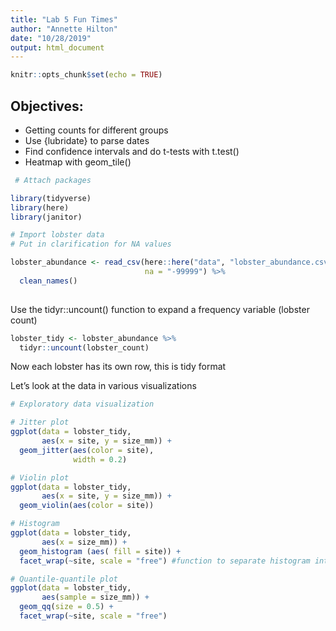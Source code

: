 ```yaml
---
title: "Lab 5 Fun Times"
author: "Annette Hilton"
date: "10/28/2019"
output: html_document
---
```


```r
knitr::opts_chunk$set(echo = TRUE)
```

## Objectives: 

- Getting counts for different groups
- Use {lubridate} to parse dates
- Find confidence intervals and do t-tests with t.test() 
- Heatmap with geom_tile()


```r
 # Attach packages

library(tidyverse)
library(here)
library(janitor)

```

```r
# Import lobster data 
# Put in clarification for NA values 

lobster_abundance <- read_csv(here::here("data", "lobster_abundance.csv"), 
                              na = "-99999") %>% 
  clean_names()
  
```

Use the tidyr::uncount() function to expand a frequency variable (lobster count)

```r

lobster_tidy <- lobster_abundance %>% 
  tidyr::uncount(lobster_count)
```

Now each lobster has its own row, this is tidy format 

Let's look at the data in various visualizations 

```r
# Exploratory data visualization 

# Jitter plot 
ggplot(data = lobster_tidy, 
       aes(x = site, y = size_mm)) +
  geom_jitter(aes(color = site), 
              width = 0.2)

# Violin plot 
ggplot(data = lobster_tidy, 
       aes(x = site, y = size_mm)) +
  geom_violin(aes(color = site))

# Histogram 
ggplot(data = lobster_tidy, 
       aes(x = size_mm)) +
  geom_histogram (aes( fill = site)) +
  facet_wrap(~site, scale = "free") #function to separate histogram into each site, have scale adjust for each site (max and min for each group) 

# Quantile-quantile plot 
ggplot(data = lobster_tidy, 
       aes(sample = size_mm)) +
  geom_qq(size = 0.5) +
  facet_wrap(~site, scale = "free")

```

